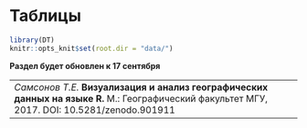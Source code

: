 # Таблицы {#tables}

```r
library(DT)
knitr::opts_knit$set(root.dir = "data/")
```

__Раздел будет обновлен к 17 сентября__

----
_Самсонов Т.Е._ **Визуализация и анализ географических данных на языке R.** М.: Географический факультет МГУ, 2017. DOI: 10.5281/zenodo.901911
----